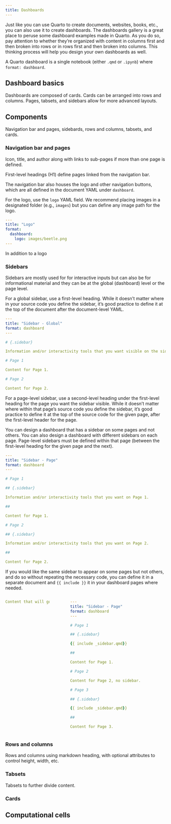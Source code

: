 ```yaml
---
title: Dashboards
---
```


Just like you can use Quarto to create documents, websites, books, etc., you can also use it to create dashboards.
The dashboards gallery <!--# TO DO: Add link --> is a great place to peruse some dashboard examples made in Quarto.
As you do so, pay attention to whether they're organized with content in columns first and then broken into rows or in rows first and then broken into columns.
This thinking process will help you design your own dashboards as well.

A Quarto dashboard is a single notebook (either `.qmd` or `.ipynb`) where `format: dashboard`.

## Dashboard basics

Dashboards are composed of cards.
Cards can be arranged into rows and columns.
Pages, tabsets, and sidebars allow for more advanced layouts.

<!--# TO DO: Add an illustration with each of these components marked up. -->

````{=markdown}
---
title: "My first Quarto dashboard"
format: dashboard
---

```r
library(ggplot2)
```

```r
ggplot(mpg, aes(x = cty, y = hwy)) +
  geom_point()
```

```r
ggplot(mpg, aes(x = drv)) +
  geom_bar()
```
````

## Components

Navigation bar and pages, sidebards, rows and columns, tabsets, and cards.

<!--# TO DO: Add an illustration with each of these components marked up. -->

### Navigation bar and pages

Icon, title, and author along with links to sub-pages if more than one page is defined.

First-level headings (H1) define pages linked from the navigation bar.

<!--# TO DO: Insert example. -->

The navigation bar also houses the logo and other navigation buttons, which are all defined in the document YAML under `dashboard`.

For the logo, use the `logo` YAML field.
We recommend placing images in a designated folder (e.g., `images`) but you can define any image path for the logo.

``` .yaml
---
title: "Logo"
format: 
  dashboard:
    logo: images/beetle.png
---
```

In addition to a logo

### Sidebars

Sidebars are mostly used for for interactive inputs but can also be for informational material and they can be at the global (dashboard) level or the page level.

For a global sidebar, use a first-level heading.
While it doesn't matter where in your source code you define the sidebar, it's good practice to define it at the top of the document after the document-level YAML.

``` .yaml
---
title: "Sidebar - Global"
format: dashboard
---

# {.sidebar}

Information and/or interactivity tools that you want visible on the side of every dashboard page.

# Page 1

Content for Page 1.

# Page 2

Content for Page 2.
```

For a page-level sidebar, use a second-level heading under the first-level heading for the page you want the sidebar visible.
While it doesn't matter where within that page's source code you define the sidebar, it's good practice to define it at the top of the source code for the given page, after the first-level header for the page.

You can design a dashboard that has a sidebar on some pages and not others.
You can also design a dashboard with different sidebars on each page.
Page-level sidebars must be defined within that page (between the first-level heading for the given page and the next).

``` .yaml
---
title: "Sidebar - Page"
format: dashboard
---

# Page 1

## {.sidebar}

Information and/or interactivity tools that you want on Page 1.

##

Content for Page 1.

# Page 2

## {.sidebar}

Information and/or interactivity tools that you want on Page 2.

##

Content for Page 2.
```

If you would like the same sidebar to appear on some pages but not others, and do so without repeating the necessary code, you can define it in a separate document and `{{ include }}` it in your dashboard pages where needed.

::: {.columns}
::: {.column width="30%"}
``` .yaml
Content that will go on the shared sidebar.
```
:::
::: {.column width="5%"}
<!-- Spacer column -->
:::
::: {.column width="65%"}
``` .yaml
---
title: "Sidebar - Page"
format: dashboard
---

# Page 1

## {.sidebar}

{{ include _sidebar.qmd}}

##

Content for Page 1.

# Page 2

Content for Page 2, no sidebar.

# Page 3

## {.sidebar}

{{ include _sidebar.qmd}}

##

Content for Page 3.
```
:::
:::

### Rows and columns

Rows and columns using markdown heading, with optional attributes to control height, width, etc.

### Tabsets

Tabsets to further divide content.

### Cards

## Computational cells